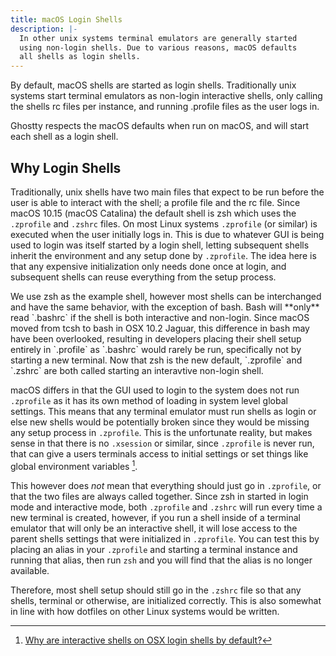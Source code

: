 ```yaml
---
title: macOS Login Shells
description: |-
  In other unix systems terminal emulators are generally started
  using non-login shells. Due to various reasons, macOS defaults 
  all shells as login shells.
---
```


By default, macOS shells are started as login shells. Traditionally unix systems
start terminal emulators as non-login interactive shells, only calling the shells
rc files per instance, and running .profile files as the user logs in.

Ghostty respects the macOS defaults when run on macOS, and will start each shell
as a login shell.

## Why Login Shells

Traditionally, unix shells have two main files that expect to be run before the user
is able to interact with the shell; a profile file and the rc file. Since macOS 
10.15 (macOS Catalina) the default shell is zsh which uses the `.zprofile` and 
`.zshrc` files. On most Linux systems `.zprofile` (or similar) is executed when the user
initially logs in. This is due to whatever GUI is being used to login was 
itself started by a login shell, letting subsequent shells inherit the environment
and any setup done by `.zprofile`. The idea here is that any expensive 
initialization only needs done once at login, and subsequent shells can reuse
everything from the setup process.

<Note>
We use zsh as the example shell, however most shells can be interchanged and
have the same behavior, with the exception of bash. Bash will **only** read
`.bashrc` if the shell is both interactive and non-login. Since macOS moved from
tcsh to bash in OSX 10.2 Jaguar, this difference in bash may have been
overlooked, resulting in developers placing their shell setup entirely in 
`.profile` as `.bashrc` would rarely be run, specifically not by starting a new 
terminal. Now that zsh is the new default, `.zprofile` and `.zshrc` are both 
called starting an interavtive non-login shell.
</Note>

macOS differs in that the GUI used to login to the system does not run `.zprofile`
as it has its own method of loading in system level global settings. This means
that any terminal emulator must run shells as login or else new shells would
be potentially broken since they would be missing any setup process in 
`.zprofile`. This is the unfortunate reality, but makes sense in that there is no
`.xsession` or similar, since `.zprofile` is never run, that can give a users
terminals access to initial settings or set things like global environment 
variables [^1].

This however does *not* mean that everything should just go in `.zprofile`, or 
that the two files are always called together. Since zsh in started in login
mode and interactive mode, both `.zprofile` and `.zshrc` will run every time
a new terminal is created, however, if you run a shell inside of a terminal 
emulator that will only be an interactive shell, it will lose access to the 
parent shells settings that were initialized in `.zprofile`. You can test this
by placing an alias in your `.zprofile` and starting a terminal instance and
running that alias, then run `zsh` and you will find that the alias is no longer
available.

Therefore, most shell setup should still go in the `.zshrc` file so that any shells, 
terminal or otherwise, are initialized correctly. This is also somewhat in line
with how dotfiles on other Linux systems would be written.


[^1]: [Why are interactive shells on OSX login shells by default?](https://unix.stackexchange.com/questions/119627/why-are-interactive-shells-on-osx-login-shells-by-default)
